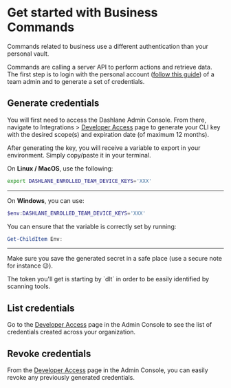 
# Get started with Business Commands

Commands related to business use a different authentication than your personal vault.

Commands are calling a server API to perform actions and retrieve data.
The first step is to login with the personal account ([follow this guide](../personal/authentication.mdx)) of a team admin and to generate a set of credentials.

## Generate credentials

<AdminFeatureBanner />

You will first need to access the Dashlane Admin Console. From there, navigate to Integrations > [Developer Access](https://universal.dashlane.com/developer-access) page to generate your CLI key with the desired scope(s) and expiration date (of maximum 12 months).

After generating the key, you will receive a variable to export in your environment. Simply copy/paste it in your terminal.

On **Linux / MacOS**, use the following:
```sh copy
export DASHLANE_ENROLLED_TEAM_DEVICE_KEYS='XXX'
```

---

On **Windows**, you can use:

```powershell copy
$env:DASHLANE_ENROLLED_TEAM_DEVICE_KEYS='XXX'
```

You can ensure that the variable is correctly set by running:

```powershell copy
Get-ChildItem Env:
```

---

Make sure you save the generated secret in a safe place (use a secure note for instance 😉).

<Callout type="info">
    The token you'll get is starting by `dlt` in order to be easily identified by scanning tools.
</Callout>

## List credentials

<AdminFeatureBanner />

Go to the [Developer Access](https://universal.dashlane.com/developer-access) page in the Admin Console to see the list of credentials created across your organization.

## Revoke credentials

<AdminFeatureBanner />

From the [Developer Access](https://universal.dashlane.com/developer-access) page in the Admin Console, you can easily revoke any previously generated credentials.
